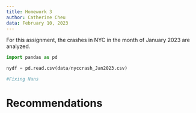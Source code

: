 ```yaml
---
title: Homework 3
author: Catherine Cheu
data: February 10, 2023
---
```


For this assignment, the crashes in NYC in the month of January 2023 are analyzed.

```python

import pandas as pd

nydf = pd.read.csv(data/nyccrash_Jan2023.csv)

#Fixing Nans

```

# Recommendations
